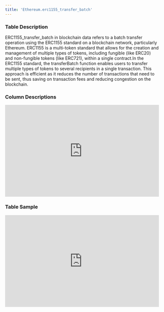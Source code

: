 ```yaml
---
title: 'Ethereum.erc1155_transfer_batch'
---
```


### Table Description
ERC1155_transfer_batch in blockchain data refers to a batch transfer operation using the ERC1155 standard on a blockchain network, particularly Ethereum. ERC1155 is a multi-token standard that allows for the creation and management of multiple types of tokens, including fungible (like ERC20) and non-fungible tokens (like ERC721), within a single contract.In the ERC1155 standard, the transferBatch function enables users to transfer multiple types of tokens to several recipients in a single transaction. This approach is efficient as it reduces the number of transactions that need to be sent, thus saving on transaction fees and reducing congestion on the blockchain.
### Column Descriptions

<div>
    <iframe
        src="http://127.0.0.1:3000/columns/ethereum.erc1155_transfer_batch"
        width="100%"
        height="300px"
        frameBorder="0"
        scrolling="no"
    ></iframe>
</div>

### Table Sample

<div>
    <iframe
        src="http://127.0.0.1:3000/data/ethereum.erc1155_transfer_batch"
        width="100%"
        height="300px"
        frameBorder="0"
        scrolling="no"
    ></iframe>
</div>
